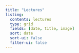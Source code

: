 ```yaml
---
title: "Lectures"
listing:
  contents: lectures
  type: grid
  fields: [date, title, image]
  sort: date
  sort-ui: false
  filter-ui: false
---
```



